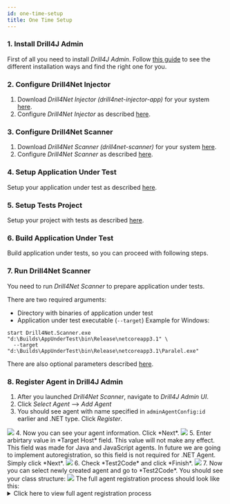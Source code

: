 ```yaml
---
id: one-time-setup
title: One Time Setup
---
```



### 1. Install Drill4J Admin
First of all you need to install *Drill4J Admin*. Follow [this guide](./drill4j-admin-installation)
to see the different installation ways and find the right one for you.

### 2. Configure Drill4Net Injector
1. Download *Drill4Net Injector (drill4net-injector-app)* for your system [here](https://github.com/Drill4J/dotnet-releases/releases).
2. Configure *Drill4Net Injector* as described [here](./configuration#test-agent-configuration).

### 3. Configure Drill4Net Scanner
1. Download *Drill4Net Scanner (drill4net-scanner)* for your system [here](https://github.com/Drill4J/dotnet-releases/releases).
2. Configure *Drill4Net Scanner* as described [here](./configuration#drill4net-scanner-configuration).

### 4. Setup Application Under Test
Setup your application under test as described [here](./app-under-test-setup).

### 5. Setup Tests Project
Setup your project with tests as described [here](./tests-project-setup).

### 6. Build Application Under Test
Build application under tests, so you can proceed with following steps.

### 7. Run Drill4Net Scanner
You need to run *Drill4Net Scanner* to prepare application under tests.

There are two required arguments:
- Directory with binaries of application under test
- Application under test executable (`--target`)
Example for Windows:
```
start Drill4Net.Scanner.exe "d:\Builds\AppUnderTest\bin\Release\netcoreapp3.1" \
  --target "d:\Builds\AppUnderTest\bin\Release\netcoreapp3.1\Paralel.exe"
```

There are also optional parameters described [here](./drill4net-scanner-parameters).

### 8. Register Agent in Drill4J Admin
1. After you launched *Drill4Net Scanner*, navigate to *Drill4J Admin UI*.
2. Click *Select Agent* --> *Add Agent*
3. You should see agent with name specified in `adminAgentConfig:id` earlier and .NET type. Click *Register*.
<Image src="/img/drill4net/add-agent.png"/>
4. Now you can see your agent information. Click *Next*.
<Image src="/img/drill4net/agent-registration-01.png"/>
5. Enter arbirtary value in *Target Host* field. This value will not make any effect. This field was made for Java and JavaScript agents.
In future we are going to implement autoregistration, so this field is not required for .NET Agent. Simply click *Next*.
<Image src="/img/drill4net/agent-registration-02.png"/>
6. Check *Test2Code* and click *Finish*.
<Image src="/img/drill4net/agent-registration-03.png"/>
7. Now you can select newly created agent and go to *Test2Code*. You should see your class structure:
<Image src="/img/drill4net/test2code-01.png"/>
The full agent registration process should look like this:
<details> 
    <summary>Click here to view full agent registration process</summary>
    <Image src="/img/drill4net/agent-registration-process.gif"/>
</details>
